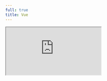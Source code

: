```yaml
---
full: true
title: Vue
---
```


<iframe
  allow="accelerometer; ambient-light-sensor; camera; encrypted-media; geolocation; gyroscope; hid; microphone; midi; payment; usb; vr; xr-spatial-tracking"
  sandbox="allow-autoplay allow-forms allow-modals allow-popups allow-presentation allow-same-origin allow-scripts"
  src="https://codesandbox.io/embed/github/ykzts/blurhash-loader/tree/main/examples/vue?fontsize=14&amp;theme=dark&amp;autoresize=1"
  style={{
    width: '100%',
    height: '100%',
    border: 0,
    overflow: 'hidden',
    background: 'rgb(21, 21, 21)'
  }}
/>
